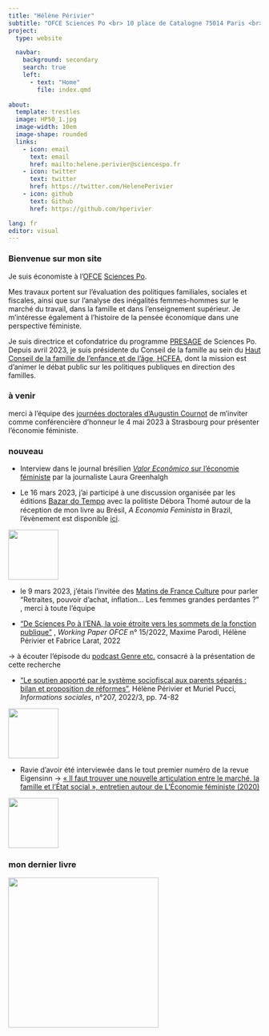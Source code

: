 ```yaml
---
title: "Hélène Périvier"
subtitle: "OFCE Sciences Po <br> 10 place de Catalogne 75014 Paris <br> {{< fa phone >}} +33 1 44 18 54 92"
project:
  type: website

  navbar:
    background: secondary
    search: true
    left:
      - text: "Home"
        file: index.qmd
  
about:
  template: trestles
  image: HP50_1.jpg
  image-width: 10em
  image-shape: rounded
  links:
    - icon: email
      text: email
      href: mailto:helene.perivier@sciencespo.fr
    - icon: twitter
      text: twitter
      href: https://twitter.com/HelenePerivier
    - icon: github
      text: Github
      href: https://github.com/hperivier

lang: fr
editor: visual
---
```


### Bienvenue sur mon site

Je suis économiste à l'[OFCE](http://www.ofce.sciences-po.fr/index.php) [Sciences Po](https://www.sciencespo.fr/fr/).

Mes travaux portent sur l'évaluation des politiques familiales, sociales et fiscales, ainsi que sur l'analyse des inégalités femmes-hommes sur le marché du travail, dans la famille et dans l'enseignement supérieur. Je m'intéresse également à l'histoire de la pensée économique dans une perspective féministe.

Je suis directrice et cofondatrice du programme [PRESAGE](https://www.sciencespo.fr/programme-presage/fr.html) de Sciences Po. Depuis avril 2023, je suis présidente du Conseil de la famille au sein du [Haut Conseil de la famille de l'enfance et de l'âge, HCFEA](https://www.hcfea.fr/), dont la mission est d'animer le débat public sur les politiques publiques en direction des familles.

### à venir

merci à l'équipe des [journées doctorales d'Augustin Cournot](https://acdd.sciencesconf.org/) de m'inviter comme conférencière d'honneur le 4 mai 2023 à Strasbourg pour présenter l'économie féministe.

### nouveau

-   Interview dans le journal brésilien [*Valor Econômico* sur l'économie féministe](pdf/valor.pdf) par la journaliste Laura Greenhalgh

-   Le 16 mars 2023, j'ai participé à une discussion organisée par les éditions [Bazar do Tempo](https://bazardotempo.com.br/){style="font-size: 11pt;"} avec la politiste Débora Thomé autour de la réception de mon livre au Brésil, *A Economia Feminista* in Brazil, l'évènement est disponible [ici](https://www.youtube.com/watch?v=XfWymYwPUMU).

![](images/tempo1.jpg){fig-align="center" width="100"}

-   le 9 mars 2023, j'étais l'invitée des [Matins de France Culture](https://www.radiofrance.fr/franceculture/podcasts/l-invite-e-des-matins/retraites-pouvoir-d-achat-inflation-les-femmes-grandes-perdantes-4298508) pour parler "Retraites, pouvoir d'achat, inflation... Les femmes grandes perdantes ?" , merci à toute l'équipe

-   ["De Sciences Po à l'ENA, la voie étroite vers les sommets de la fonction publique"](https://www.ofce.sciences-po.fr/pdf/dtravail/OFCEWP2022-15.pdf) , *Working Paper OFCE* n° 15/2022, Maxime Parodi, Hélène Périvier et Fabrice Larat, 2022

-\> à écouter l'épisode du [podcast Genre etc.](https://podcast.ausha.co/sciencespo-presage-genre-etc/les-femmes-dans-le-concours-d-entree-a-l-ecole-nationale-d-administration) consacré à la présentation de cette recherche

-   ["Le soutien apporté par le système sociofiscal aux parents séparés : bilan et proposition de réformes"](pdf/info_sociales.pdf), Hélène Périvier et Muriel Pucci, *Informations sociales*, n°207, 2022/3, pp. 74-82

![](images/paste-4ABFB0E7.png){fig-align="center" width="100"}

-   Ravie d'avoir été interviewée dans le tout premier numéro de la revue Eigensinn -\> [« Il faut trouver une nouvelle articulation entre le marché, la famille et l'État social », entretien autour de L'Économie féministe (2020)](https://www.lcdpu.fr/livre/?GCOI=27000100089780&fa=sommaire)

![](images/paste-149EAE4E.png){fig-align="center" width="100"}

### mon dernier livre

![](/images/double_couv.jpg){fig-align="center" width="300"}
